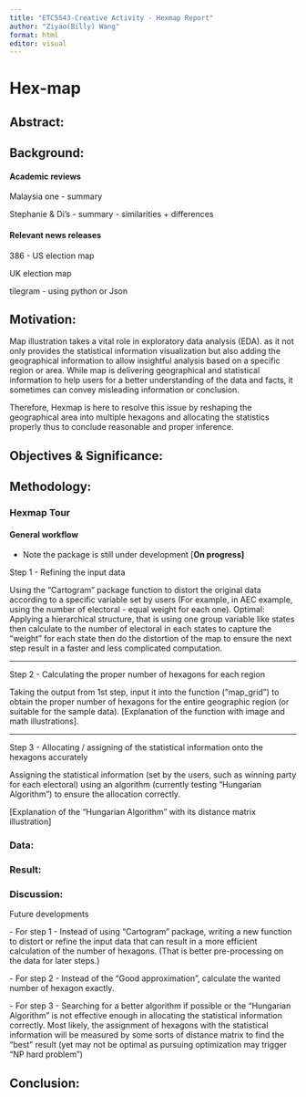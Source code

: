 ```yaml
---
title: "ETC5543-Creative Activity - Hexmap Report"
author: "Ziyao(Billy) Wang"
format: html
editor: visual
---
```


# Hex-map

## Abstract:

## Background:

#### Academic reviews

Malaysia one - summary

Stephanie & Di's - summary - similarities + differences

#### Relevant news releases

386 - US election map

UK election map

tilegram - using python or Json

## Motivation:

Map illustration takes a vital role in exploratory data analysis (EDA). as it not only provides the statistical information visualization but also adding the geographical information to allow insightful analysis based on a specific region or area. While map is delivering geographical and statistical information to help users for a better understanding of the data and facts, it sometimes can convey misleading information or conclusion.

Therefore, Hexmap is here to resolve this issue by reshaping the geographical area into multiple hexagons and allocating the statistics properly thus to conclude reasonable and proper inference.

## Objectives & Significance:

## Methodology:

### Hexmap Tour

#### General workflow

-   Note the package is still under development \[**On progress\]**

Step 1 - Refining the input data

Using the "Cartogram" package function to distort the original data according to a specific variable set by users (For example, in AEC example, using the number of electoral - equal weight for each one). Optimal: Applying a hierarchical structure, that is using one group variable like states then calculate to the number of electoral in each states to capture the "weight" for each state then do the distortion of the map to ensure the next step result in a faster and less complicated computation.

------------------------------------------------------------------------

Step 2 - Calculating the proper number of hexagons for each region

Taking the output from 1st step, input it into the function ("map_grid") to obtain the proper number of hexagons for the entire geographic region (or suitable for the sample data). \[Explanation of the function with image and math illustrations\].

------------------------------------------------------------------------

Step 3 - Allocating / assigning of the statistical information onto the hexagons accurately

Assigning the statistical information (set by the users, such as winning party for each electoral) using an algorithm (currently testing "Hungarian Algorithm") to ensure the allocation correctly.

\[Explanation of the "Hungarian Algorithm" with its distance matrix illustration\]

### Data:

### Result:

### Discussion:

Future developments

\- For step 1 - Instead of using "Cartogram" package, writing a new function to distort or refine the input data that can result in a more efficient calculation of the number of hexagons. (That is better pre-processing on the data for later steps.)

\- For step 2 - Instead of the "Good approximation", calculate the wanted number of hexagon exactly.

\- For step 3 - Searching for a better algorithm if possible or the "Hungarian Algorithm" is not effective enough in allocating the statistical information correctly. Most likely, the assignment of hexagons with the statistical information will be measured by some sorts of distance matrix to find the "best" result (yet may not be optimal as pursuing optimization may trigger "NP hard problem")

## Conclusion:
